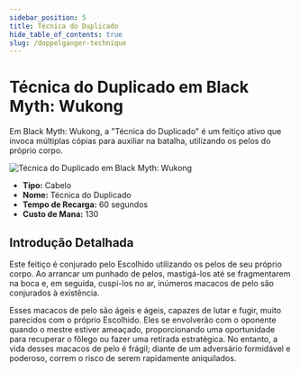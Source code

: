 ```yaml
---
sidebar_position: 5
title: Técnica do Duplicado
hide_table_of_contents: true
slug: /doppelganger-technique
---
```


# Técnica do Duplicado em Black Myth: Wukong

Em Black Myth: Wukong, a "Técnica do Duplicado" é um feitiço ativo que invoca múltiplas cópias para auxiliar na batalha, utilizando os pelos do próprio corpo.

<img
    src="https://image.informedainews.com/fss.gif"
    alt="Técnica do Duplicado em Black Myth: Wukong"
/>

- **Tipo:** Cabelo
- **Nome:** Técnica do Duplicado
- **Tempo de Recarga:** 60 segundos
- **Custo de Mana:** 130

## Introdução Detalhada

Este feitiço é conjurado pelo Escolhido utilizando os pelos de seu próprio corpo. Ao arrancar um punhado de pelos, mastigá-los até se fragmentarem na boca e, em seguida, cuspi-los no ar, inúmeros macacos de pelo são conjurados à existência.

Esses macacos de pelo são ágeis e ágeis, capazes de lutar e fugir, muito parecidos com o próprio Escolhido. Eles se envolverão com o oponente quando o mestre estiver ameaçado, proporcionando uma oportunidade para recuperar o fôlego ou fazer uma retirada estratégica. No entanto, a vida desses macacos de pelo é frágil; diante de um adversário formidável e poderoso, correm o risco de serem rapidamente aniquilados.